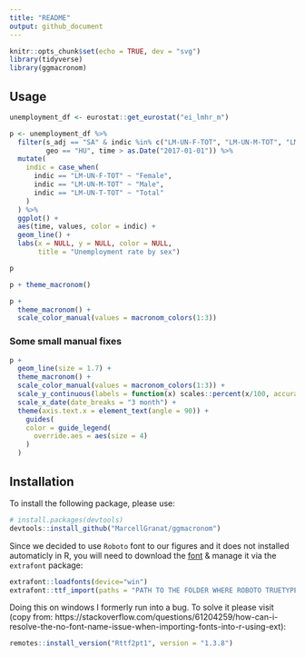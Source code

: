 ```yaml
---
title: "README"
output: github_document
---
```


```r
knitr::opts_chunk$set(echo = TRUE, dev = "svg")
library(tidyverse)
library(ggmacronom)
```

## Usage

```r
unemployment_df <- eurostat::get_eurostat("ei_lmhr_m")
```

```r
p <- unemployment_df %>% 
  filter(s_adj == "SA" & indic %in% c("LM-UN-F-TOT", "LM-UN-M-TOT", "LM-UN-T-TOT"),
         geo == "HU", time > as.Date("2017-01-01")) %>% 
  mutate(
    indic = case_when(
      indic == "LM-UN-F-TOT" ~ "Female",
      indic == "LM-UN-M-TOT" ~ "Male",
      indic == "LM-UN-T-TOT" ~ "Total"
    )
  ) %>% 
  ggplot() + 
  aes(time, values, color = indic) + 
  geom_line() +
  labs(x = NULL, y = NULL, color = NULL, 
       title = "Unemployment rate by sex")

p
```

```r
p + theme_macronom()
```

```r
p + 
  theme_macronom() + 
  scale_color_manual(values = macronom_colors(1:3))
```

### Some small manual fixes

```r
p + 
  geom_line(size = 1.7) +
  theme_macronom() + 
  scale_color_manual(values = macronom_colors(1:3)) + 
  scale_y_continuous(labels = function(x) scales::percent(x/100, accuracy = .1, decimal.mark = ",")) + 
  scale_x_date(date_breaks = "3 month") +
  theme(axis.text.x = element_text(angle = 90)) + 
    guides(
    color = guide_legend(
      override.aes = aes(size = 4)
    )
  )
```


## Installation

To install the following package, please use:

```r
# install.packages(devtools)
devtools::install_github("MarcellGranat/ggmacronom")
```

Since we decided to use `Roboto` font to our figures and it does not installed automaticly in R, you will need to download the [font](https://fonts.google.com/specimen/Roboto) & manage it via the `extrafont` package:

```r
extrafont::loadfonts(device="win")
extrafont::ttf_import(paths = "PATH TO THE FOLDER WHERE ROBOTO TRUETYPE FILES CAN BE FOUND")
```

Doing this on windows I formerly run into a bug. To solve it please visit (copy from: https://stackoverflow.com/questions/61204259/how-can-i-resolve-the-no-font-name-issue-when-importing-fonts-into-r-using-ext):

```r
remotes::install_version("Rttf2pt1", version = "1.3.8")
```



